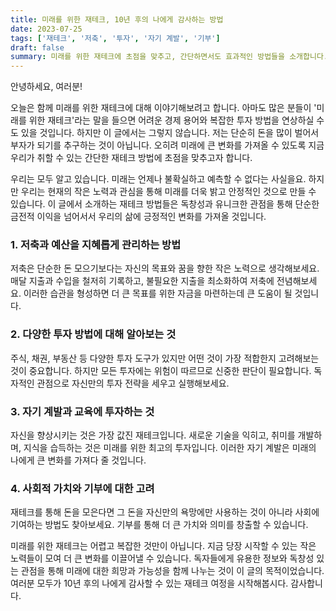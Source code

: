 ```yaml
---
title: 미래를 위한 재테크, 10년 후의 나에게 감사하는 방법
date: 2023-07-25
tags: ['재테크', '저축', '투자', '자기 계발', '기부']
draft: false
summary: 미래를 위한 재테크에 초점을 맞추고, 간단하면서도 효과적인 방법들을 소개합니다.
---
```


안녕하세요, 여러분!

오늘은 함께 미래를 위한 재테크에 대해 이야기해보려고 합니다. 아마도 많은 분들이 '미래를 위한 재테크'라는 말을 들으면 어려운 경제 용어와 복잡한 투자 방법을 연상하실 수도 있을 것입니다. 하지만 이 글에서는 그렇지 않습니다. 저는 단순히 돈을 많이 벌어서 부자가 되기를 추구하는 것이 아닙니다. 오히려 미래에 큰 변화를 가져올 수 있도록 지금 우리가 취할 수 있는 간단한 재테크 방법에 초점을 맞추고자 합니다.

우리는 모두 알고 있습니다. 미래는 언제나 불확실하고 예측할 수 없다는 사실을요. 하지만 우리는 현재의 작은 노력과 관심을 통해 미래를 더욱 밝고 안정적인 것으로 만들 수 있습니다. 이 글에서 소개하는 재테크 방법들은 독창성과 유니크한 관점을 통해 단순한 금전적 이익을 넘어서서 우리의 삶에 긍정적인 변화를 가져올 것입니다.

### 1. 저축과 예산을 지혜롭게 관리하는 방법

저축은 단순한 돈 모으기보다는 자신의 목표와 꿈을 향한 작은 노력으로 생각해보세요. 매달 지출과 수입을 철저히 기록하고, 불필요한 지출을 최소화하여 저축에 전념해보세요. 이러한 습관을 형성하면 더 큰 목표를 위한 자금을 마련하는데 큰 도움이 될 것입니다.

### 2. 다양한 투자 방법에 대해 알아보는 것

주식, 채권, 부동산 등 다양한 투자 도구가 있지만 어떤 것이 가장 적합한지 고려해보는 것이 중요합니다. 하지만 모든 투자에는 위험이 따르므로 신중한 판단이 필요합니다. 독자적인 관점으로 자신만의 투자 전략을 세우고 실행해보세요.

### 3. 자기 계발과 교육에 투자하는 것

자신을 향상시키는 것은 가장 값진 재테크입니다. 새로운 기술을 익히고, 취미를 개발하며, 지식을 습득하는 것은 미래를 위한 최고의 투자입니다. 이러한 자기 계발은 미래의 나에게 큰 변화를 가져다 줄 것입니다.

### 4. 사회적 가치와 기부에 대한 고려

재테크를 통해 돈을 모은다면 그 돈을 자신만의 욕망에만 사용하는 것이 아니라 사회에 기여하는 방법도 찾아보세요. 기부를 통해 더 큰 가치와 의미를 창출할 수 있습니다.

미래를 위한 재테크는 어렵고 복잡한 것만이 아닙니다. 지금 당장 시작할 수 있는 작은 노력들이 모여 더 큰 변화를 이끌어낼 수 있습니다. 독자들에게 유용한 정보와 독창성 있는 관점을 통해 미래에 대한 희망과 가능성을 함께 나누는 것이 이 글의 목적이었습니다. 여러분 모두가 10년 후의 나에게 감사할 수 있는 재테크 여정을 시작해봅시다. 감사합니다.
